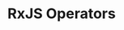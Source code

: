 ---
id: "q_angular_hard_003"
questionType: "MULTIPLE_CHOICE"
title: "RxJS Operators"
description: "Which RxJS operator is used to cancel previous HTTP requests on new input?"
difficulty: "HARD"
category: "Angular"
options:
  - "mergeMap"
  - "switchMap"
  - "concatMap"
  - "exhaustMap"
correctAnswer: 1
---